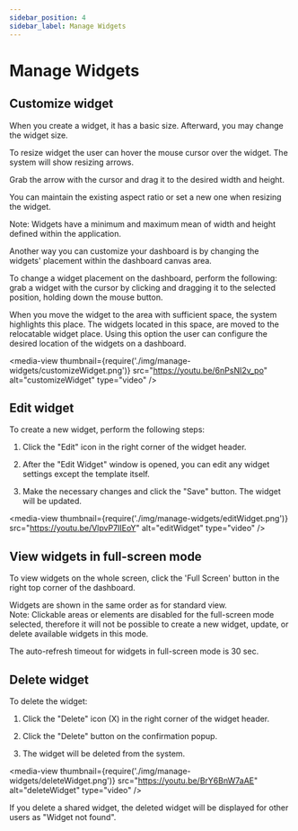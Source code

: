 ```yaml
---
sidebar_position: 4
sidebar_label: Manage Widgets
---
```


# Manage Widgets

## Customize widget

When you create a widget, it has a basic size. Afterward, you may change the widget size.

To resize widget the user can hover the mouse cursor over the widget. The system will show resizing arrows.

Grab the arrow with the cursor and drag it to the desired width and height.

You can maintain the existing aspect ratio or set a new one when resizing the widget.

Note: Widgets have a minimum and maximum mean of width and height defined within the application.

Another way you can customize your dashboard is by changing the widgets' placement within the dashboard canvas area.

To change a widget placement on the dashboard, perform the following: grab a widget with the cursor by clicking and dragging it to the selected position, holding down the mouse button.

When you move the widget to the area with sufficient space, the system highlights this place.
The widgets located in this space, are moved to the relocatable widget place. Using this option the user can configure the desired location of the widgets on a dashboard.

<media-view thumbnail={require('./img/manage-widgets/customizeWidget.png')} src="https://youtu.be/6nPsNI2v_po" alt="customizeWidget" type="video" />

## Edit widget

To create a new widget, perform the following steps:

1. Click the "Edit" icon in the right corner of the widget header.

2. After the "Edit Widget" window is opened, you can edit any widget settings except the template itself.

3. Make the necessary changes and click the "Save" button. The widget will be updated.

<media-view thumbnail={require('./img/manage-widgets/editWidget.png')} src="https://youtu.be/VlpvP7IIEoY" alt="editWidget" type="video" />

## View widgets in full-screen mode

To view widgets on the whole screen, click the 'Full Screen' button in the right top corner of the dashboard.

Widgets are shown in the same order as for standard view.  
Note: Clickable areas or elements are disabled for the full-screen mode selected, therefore it will not be possible to create a new widget, update, or delete available widgets in this mode.

The auto-refresh timeout for widgets in full-screen mode is 30 sec.

## Delete widget

To delete the widget: 

1. Click the "Delete" icon (X) in the right corner of the widget header.

2. Click the "Delete" button on the confirmation popup.

3. The widget will be deleted from the system.

<media-view thumbnail={require('./img/manage-widgets/deleteWidget.png')} src="https://youtu.be/BrY6BnW7aAE" alt="deleteWidget" type="video" />

If you delete a shared widget, the deleted widget will be displayed for other
users as "Widget not found".

